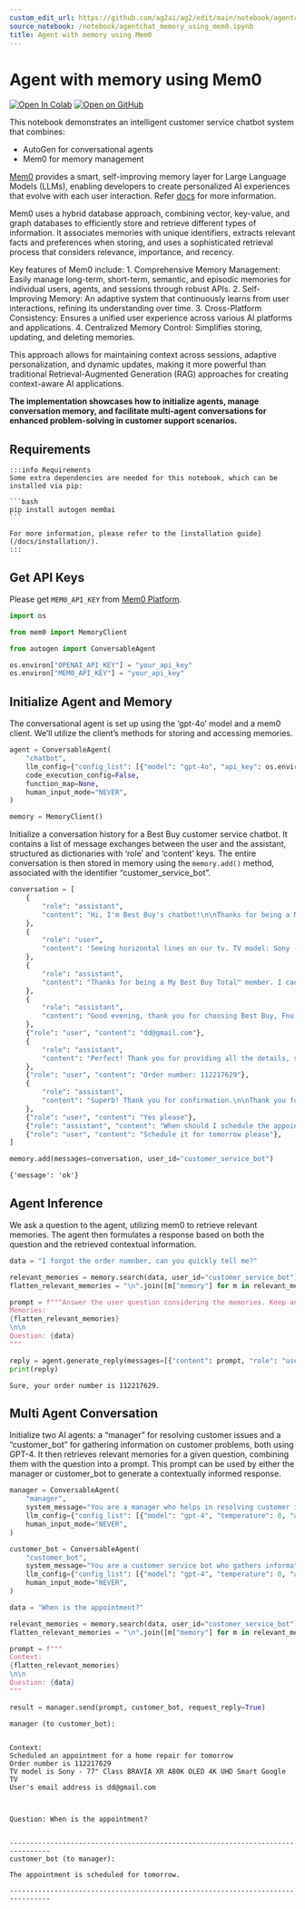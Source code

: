```yaml
---
custom_edit_url: https://github.com/ag2ai/ag2/edit/main/notebook/agentchat_memory_using_mem0.ipynb
source_notebook: /notebook/agentchat_memory_using_mem0.ipynb
title: Agent with memory using Mem0
---
```

# Agent with memory using Mem0
[![Open In Colab](https://colab.research.google.com/assets/colab-badge.svg)](https://colab.research.google.com/github/ag2ai/ag2/blob/main/notebook/agentchat_memory_using_mem0.ipynb)
[![Open on GitHub](https://img.shields.io/badge/Open%20on%20GitHub-grey?logo=github)](https://github.com/ag2ai/ag2/blob/main/notebook/agentchat_memory_using_mem0.ipynb)





This notebook demonstrates an intelligent customer service chatbot
system that combines:

-   AutoGen for conversational agents
-   Mem0 for memory management

[Mem0](https://www.mem0.ai/) provides a smart, self-improving memory
layer for Large Language Models (LLMs), enabling developers to create
personalized AI experiences that evolve with each user interaction.
Refer [docs](https://docs.mem0.ai/overview) for more information.

Mem0 uses a hybrid database approach, combining vector, key-value, and
graph databases to efficiently store and retrieve different types of
information. It associates memories with unique identifiers, extracts
relevant facts and preferences when storing, and uses a sophisticated
retrieval process that considers relevance, importance, and recency.

Key features of Mem0 include: 1. Comprehensive Memory Management: Easily
manage long-term, short-term, semantic, and episodic memories for
individual users, agents, and sessions through robust APIs. 2.
Self-Improving Memory: An adaptive system that continuously learns from
user interactions, refining its understanding over time. 3.
Cross-Platform Consistency: Ensures a unified user experience across
various AI platforms and applications. 4. Centralized Memory Control:
Simplifies storing, updating, and deleting memories.

This approach allows for maintaining context across sessions, adaptive
personalization, and dynamic updates, making it more powerful than
traditional Retrieval-Augmented Generation (RAG) approaches for creating
context-aware AI applications.

**The implementation showcases how to initialize agents, manage
conversation memory, and facilitate multi-agent conversations for
enhanced problem-solving in customer support scenarios.**

## Requirements

````mdx-code-block
:::info Requirements
Some extra dependencies are needed for this notebook, which can be installed via pip:

```bash
pip install autogen mem0ai
```

For more information, please refer to the [installation guide](/docs/installation/).
:::
````

## Get API Keys

Please get `MEM0_API_KEY` from [Mem0 Platform](https://app.mem0.ai/).

```python
import os

from mem0 import MemoryClient

from autogen import ConversableAgent

os.environ["OPENAI_API_KEY"] = "your_api_key"
os.environ["MEM0_API_KEY"] = "your_api_key"
```

## Initialize Agent and Memory

The conversational agent is set up using the ‘gpt-4o’ model and a mem0
client. We’ll utilize the client’s methods for storing and accessing
memories.

```python
agent = ConversableAgent(
    "chatbot",
    llm_config={"config_list": [{"model": "gpt-4o", "api_key": os.environ.get("OPENAI_API_KEY")}]},
    code_execution_config=False,
    function_map=None,
    human_input_mode="NEVER",
)

memory = MemoryClient()
```

Initialize a conversation history for a Best Buy customer service
chatbot. It contains a list of message exchanges between the user and
the assistant, structured as dictionaries with ‘role’ and ‘content’
keys. The entire conversation is then stored in memory using the
`memory.add()` method, associated with the identifier
“customer_service_bot”.

```python
conversation = [
    {
        "role": "assistant",
        "content": "Hi, I'm Best Buy's chatbot!\n\nThanks for being a My Best Buy TotalTM member.\n\nWhat can I help you with?",
    },
    {
        "role": "user",
        "content": 'Seeing horizontal lines on our tv. TV model: Sony - 77" Class BRAVIA XR A80K OLED 4K UHD Smart Google TV',
    },
    {
        "role": "assistant",
        "content": "Thanks for being a My Best Buy Total™ member. I can connect you to an expert immediately - just one perk of your membership!\n\nSelect the button below when you're ready to chat.",
    },
    {
        "role": "assistant",
        "content": "Good evening, thank you for choosing Best Buy, Fnu. My name is Lovely. I hope you are doing well. I'm sorry to hear that you're seeing horizontal lines on your TV.\n\nI'm absolutely committed to exploring all possible ways to assist you to fix this issue.\n\nTo ensure that we are on the right account, may I please have your email address registered with your Best Buy account?",
    },
    {"role": "user", "content": "dd@gmail.com"},
    {
        "role": "assistant",
        "content": "Perfect! Thank you for providing all the details, surely you have made my job easier by doing this. I really appreciate it.\n\nI also want to take a moment to express our heartfelt appreciation for your trust and loyalty. Thank you for being an amazing customer of BestBuy Total.\n\nCould you please help me with the order number or product's details to check it quickly?\n\nSamsung - 49\" Odyssey OLED G9 (G95SC) DQHD 240Hz 0.03ms G-Sync Compatible Curved Smart Gaming Monitor - Silver - just to confirm this is the item, right?",
    },
    {"role": "user", "content": "Order number: 112217629"},
    {
        "role": "assistant",
        "content": "Superb! Thank you for confirmation.\n\nThank you for your patience. After exploring all possible solutions, I can help you to arrange a home repair appointment for your device. Our Geek Squad experts will visit your home to inspect and fix your device.\n\nIt's great that you have a protection plan - rest assured, we've got your back! As a valued Total member, you can avail this service at a minimal service fee. This fee, applicable to all repairs, covers the cost of diagnosing the issue and any small parts needed for the repair. It's part of our 24-month free protection plan.\n\nPlease click here to review the service fee and plan coverage details -\n\nhttps://www.bestbuy.com/site/best-buy-membership/best-buy-protection/pcmcat1608643232014.c?id=pcmcat1608643232014#jl-servicefees\n\nFnu - just to confirm shall I proceed to schedule the appointment?",
    },
    {"role": "user", "content": "Yes please"},
    {"role": "assistant", "content": "When should I schedule the appointment?"},
    {"role": "user", "content": "Schedule it for tomorrow please"},
]

memory.add(messages=conversation, user_id="customer_service_bot")
```

``` text
{'message': 'ok'}
```

## Agent Inference

We ask a question to the agent, utilizing mem0 to retrieve relevant
memories. The agent then formulates a response based on both the
question and the retrieved contextual information.

```python
data = "I forgot the order numnber, can you quickly tell me?"

relevant_memories = memory.search(data, user_id="customer_service_bot")
flatten_relevant_memories = "\n".join([m["memory"] for m in relevant_memories])

prompt = f"""Answer the user question considering the memories. Keep answers clear and concise.
Memories:
{flatten_relevant_memories}
\n\n
Question: {data}
"""

reply = agent.generate_reply(messages=[{"content": prompt, "role": "user"}])
print(reply)
```

``` text
Sure, your order number is 112217629.
```

## Multi Agent Conversation

Initialize two AI agents: a “manager” for resolving customer issues and
a “customer_bot” for gathering information on customer problems, both
using GPT-4. It then retrieves relevant memories for a given question,
combining them with the question into a prompt. This prompt can be used
by either the manager or customer_bot to generate a contextually
informed response.

```python
manager = ConversableAgent(
    "manager",
    system_message="You are a manager who helps in resolving customer issues.",
    llm_config={"config_list": [{"model": "gpt-4", "temperature": 0, "api_key": os.environ.get("OPENAI_API_KEY")}]},
    human_input_mode="NEVER",
)

customer_bot = ConversableAgent(
    "customer_bot",
    system_message="You are a customer service bot who gathers information on issues customers are facing. Keep answers clear and concise.",
    llm_config={"config_list": [{"model": "gpt-4", "temperature": 0, "api_key": os.environ.get("OPENAI_API_KEY")}]},
    human_input_mode="NEVER",
)
```


```python
data = "When is the appointment?"

relevant_memories = memory.search(data, user_id="customer_service_bot")
flatten_relevant_memories = "\n".join([m["memory"] for m in relevant_memories])

prompt = f"""
Context:
{flatten_relevant_memories}
\n\n
Question: {data}
"""
```


```python
result = manager.send(prompt, customer_bot, request_reply=True)
```

``` text
manager (to customer_bot):


Context:
Scheduled an appointment for a home repair for tomorrow
Order number is 112217629
TV model is Sony - 77" Class BRAVIA XR A80K OLED 4K UHD Smart Google TV
User's email address is dd@gmail.com



Question: When is the appointment?


--------------------------------------------------------------------------------
customer_bot (to manager):

The appointment is scheduled for tomorrow.

--------------------------------------------------------------------------------
```
